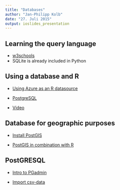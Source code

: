 ```yaml
---
title: "Databases"
author: "Jan-Philipp Kolb"
date: "27. Juli 2015"
output: ioslides_presentation
---
```


## Learning the query language

- [w3schools](http://www.w3schools.com/sql/default.asp)
- SQLite is already included in Python 

## Using a database and R

- [Using Azure as an R datasource](http://www.r-bloggers.com/using-azure-as-an-r-datasource-part-2-pulling-data-from-mysqlmariadb/)

- [PostgreSQL](http://wiki.openstreetmap.org/wiki/PostgreSQL)

- [Video](https://www.youtube.com/watch?v=2AVnuu4Ty_A)

## Database for geographic purposes

- [Install PostGIS](http://www.bostongis.com/?content_name=postgis_tut01)

- [PostGIS in combination with R](http://gis.stackexchange.com/questions/64950/which-is-the-best-way-of-working-with-postgis-data-in-r)

## PostGRESQL

- [Intro to PGadmin](http://www.enterprisedb.com/resources-community/webcasts-podcasts-videos/videos/how-create-postgres-database-using-pgadmin)

 - [Import csv-data](http://stackoverflow.com/questions/19400173/how-should-i-import-data-from-csv-into-a-postgres-table-using-pgadmin-3)

